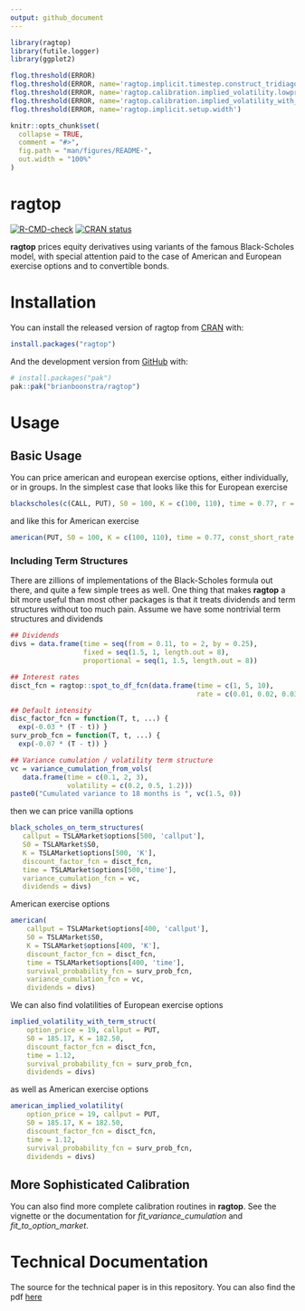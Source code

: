 ```yaml
---
output: github_document
---
```


<!-- README.md is generated from README.Rmd. Please edit that file -->

```r
library(ragtop)
library(futile.logger)
library(ggplot2)

flog.threshold(ERROR)
flog.threshold(ERROR, name='ragtop.implicit.timestep.construct_tridiagonals')
flog.threshold(ERROR, name='ragtop.calibration.implied_volatility.lowprice')
flog.threshold(ERROR, name='ragtop.calibration.implied_volatility_with_term_struct')
flog.threshold(ERROR, name='ragtop.implicit.setup.width')

knitr::opts_chunk$set(
  collapse = TRUE,
  comment = "#>",
  fig.path = "man/figures/README-",
  out.width = "100%"
)
```

# ragtop

<!-- badges: start -->
[![R-CMD-check](https://github.com/brianboonstra/ragtop/actions/workflows/R-CMD-check.yaml/badge.svg)](https://github.com/brianboonstra/ragtop/actions/workflows/R-CMD-check.yaml)
[![CRAN status](https://www.r-pkg.org/badges/version/ragtop)](https://CRAN.R-project.org/package=ragtop)
<!-- badges: end -->

**ragtop** prices equity derivatives using variants of the famous Black-Scholes model, with special attention paid to the case of American and European exercise options and to convertible bonds.

# Installation

You can install the released version of ragtop from [CRAN](https://CRAN.R-project.org) with:

```r
install.packages("ragtop")
```

And the development version from [GitHub](https://github.com/) with:

```r
# install.packages("pak")
pak::pak("brianboonstra/ragtop")
```

# Usage

## Basic Usage

You can price american and european exercise options, either individually, or in groups.  In the simplest case that looks like this for European exercise

```r
blackscholes(c(CALL, PUT), S0 = 100, K = c(100, 110), time = 0.77, r = 0.06, vola = 0.20)
```

and like this for American exercise

```r
american(PUT, S0 = 100, K = c(100, 110), time = 0.77, const_short_rate = 0.06, const_volatility = 0.20)
```

### Including Term Structures

There are zillions of implementations of the Black-Scholes formula out there, and quite a few simple trees as well.  One thing that makes **ragtop** a bit more useful than most other packages is that it treats dividends and term structures without too much pain.  Assume we have some nontrivial term structures and dividends

```r
## Dividends
divs = data.frame(time = seq(from = 0.11, to = 2, by = 0.25),
                  fixed = seq(1.5, 1, length.out = 8),
                  proportional = seq(1, 1.5, length.out = 8))

## Interest rates
disct_fcn = ragtop::spot_to_df_fcn(data.frame(time = c(1, 5, 10),
                                              rate = c(0.01, 0.02, 0.035)))

## Default intensity
disc_factor_fcn = function(T, t, ...) {
  exp(-0.03 * (T - t)) }
surv_prob_fcn = function(T, t, ...) {
  exp(-0.07 * (T - t)) }

## Variance cumulation / volatility term structure
vc = variance_cumulation_from_vols(
   data.frame(time = c(0.1, 2, 3),
              volatility = c(0.2, 0.5, 1.2)))
paste0("Cumulated variance to 18 months is ", vc(1.5, 0))
```

then we can price vanilla options

```r
black_scholes_on_term_structures(
   callput = TSLAMarket$options[500, 'callput'],
   S0 = TSLAMarket$S0,
   K = TSLAMarket$options[500, 'K'],
   discount_factor_fcn = disct_fcn,
   time = TSLAMarket$options[500,'time'],
   variance_cumulation_fcn = vc,
   dividends = divs)
```


American exercise options

```r
american(
    callput = TSLAMarket$options[400, 'callput'],
    S0 = TSLAMarket$S0,
    K = TSLAMarket$options[400, 'K'],
    discount_factor_fcn = disct_fcn,
    time = TSLAMarket$options[400, 'time'],
    survival_probability_fcn = surv_prob_fcn,
    variance_cumulation_fcn = vc,
    dividends = divs)
```

We can also find volatilities of European exercise options

```r
implied_volatility_with_term_struct(
    option_price = 19, callput = PUT,
    S0 = 185.17, K = 182.50,
    discount_factor_fcn = disct_fcn,
    time = 1.12,
    survival_probability_fcn = surv_prob_fcn,
    dividends = divs)
```

as well as American exercise options

```r
american_implied_volatility(
    option_price = 19, callput = PUT,
    S0 = 185.17, K = 182.50,
    discount_factor_fcn = disct_fcn,
    time = 1.12,
    survival_probability_fcn = surv_prob_fcn,
    dividends = divs)
```


## More Sophisticated Calibration

You can also find more complete calibration routines in **ragtop**.  See the vignette or the documentation for *fit_variance_cumulation* and *fit_to_option_market*.

# Technical Documentation

The source for the technical paper is in this repository.  You can also find the pdf [here](https://thureoscapital.com/ragtop.pdf)
